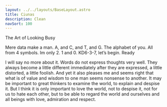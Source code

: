 ```yaml
---
layout: ../../layouts/BaseLayout.astro
title: Ciunas
description: Clean
navSort: 100
---
```


The Art of Looking Busy


Mere data make a man. A, and C, and T, and G. The alphabet of you. All from 4 symbols. Im only 2. 1 and 0. KD6-3-7, let’s begin. Ready

I will say no more about it. Words do not express thoughts very well. They always become a little different immediately after they are expressed, a little distorted, a little foolish. And yet it also pleases me and seems right that what is of value and wisdom to one man seems nonsense to another. It may be important to great thinkers to examine the world, to explain and despise it. But I think it is only important to love the world, not to despise it, not for us to hate each other, but to be able to regard the world and ourselves and all beings with love, admiration and respect. 